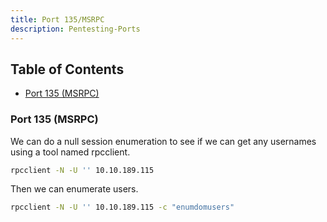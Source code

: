 ```yaml
---
title: Port 135/MSRPC
description: Pentesting-Ports
---
```

## Table of Contents

- [Port 135 (MSRPC)](#port-135-msrpc)


### Port 135 (MSRPC)
We can do a null session enumeration to see if we can get any usernames using a tool named rpcclient.
```bash
rpcclient -N -U '' 10.10.189.115
```
Then we can enumerate users.
```bash
rpcclient -N -U '' 10.10.189.115 -c "enumdomusers"
```